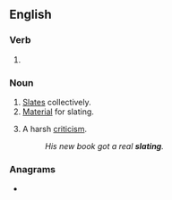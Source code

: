 ==English==

===Verb===
{{head|en|present participle}}

# {{present participle of|slate|lang=en|nocat=1}}

===Noun===
{{en-noun}}

# [[slate|Slates]] collectively.
# [[material|Material]] for slating.
# {{lb|en|informal}} A harsh [[criticism]].
#: ''His new book got a real '''slating'''.''

===Anagrams===
* {{anagrams|en|a=agilnst|Gatlins|lasting|salting|staling}}